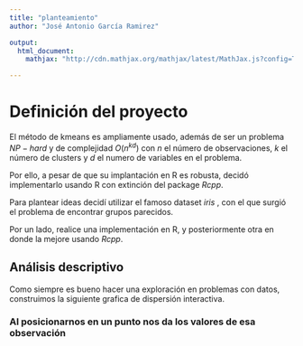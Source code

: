 ```yaml
---
title: "planteamiento"
author: "José Antonio García Ramirez"

output: 
  html_document:
    mathjax: "http://cdn.mathjax.org/mathjax/latest/MathJax.js?config=TeX-AMS-MML_HTMLorMML"

---
```



# Definición del proyecto


El método de kmeans es ampliamente usado, además de ser un problema $NP-hard$ y de complejidad $O(n^{kd})$ con $n$ el número de observaciones, $k$ el número de clusters y $d$ el numero de variables en el problema.

Por ello, a pesar de que su implantación en R es robusta, decidó implementarlo usando R con extinción del package *Rcpp*.

Para plantear ideas decidí utilizar el famoso dataset *iris* , con el que surgió el problema de encontrar grupos parecidos.

Por un lado, realice una implementación en R, y posteriormente otra en donde la mejore usando *Rcpp*.
 

## Análisis descriptivo

Como siempre es bueno hacer una exploración en problemas con datos, construimos la siguiente grafica de dispersión interactiva.

### Al posicionarnos en un punto nos da los valores de esa observación

 
